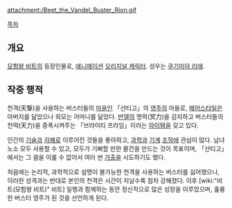 {{{+1 リオン / Rion }}}

attachment:/Beet_the_Vandel_Buster_Rion.gif

[[목차]]

== 개요 ==
[[모험왕 비트]]의 등장인물로, [[애니메이션]] [[오리지널 캐릭터]]. 성우는 [[쿠기미야 리에]].

== 작중 행적 ==
천격(天撃)을 사용하는 버스터들의 [[마을]]인 「샨티고」의 [[영주]]의 아들로, [[헤어스타일]]은 아버지를 닮았으나 외모는 어머니를 닮았다. [[반델]]의 명력(冥力)을 감지하고 버스터들의 천력(天力)을 증폭시켜주는 「브라이티 프라임」이라는 [[아이템]]을 갖고 있다.

인간의 [[기술]]과 [[지혜]]로 이루어진 것들을 좋아하고, [[과학]]과 [[기계]] [[조작]]에 관심이 많다. 남녀노소 모두 사용할 수 있고, 모두가 기뻐할 만한 물건을 만드는 것이 목표이며, 「샨티고」에서는 그 꿈을 이룰 수 없어서 여러 번 [[가출]]을 시도하기도 했다.

처음에는 논리적, 과학적으로 설명이 불가능한 천격을 사용하는 버스터를 싫어했으나, 이러한 성격과는 반대로 본인의 천격은 시간이 지날수록 점차 강해졌다. 이후 [wiki:"비트(모험왕 비트)" 비트] 일행과 함께하는 동안 정신적으로 많은 성장을 이루었으며, 훌륭한 버스터 영주가 된 것을 선언하게 된다.
